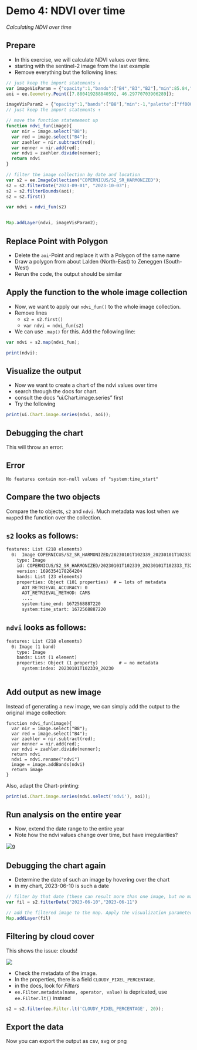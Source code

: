 # Demo 4: NDVI over time

*Calculating NDVI over time*

## Prepare

- In this exercise, we will calculate NDVI values over time. 
- starting with the sentinel-2 image from the last example
- Remove everything but the following lines:


```js
// just keep the import statements ↓
var imageVisParam = {"opacity":1,"bands":["B4","B3","B2"],"min":85.84,"max":4206.16,"gamma":3.055};
aoi = ee.Geometry.Point([7.880419288840592, 46.29770703906289]);

imageVisParam2 = {"opacity":1,"bands":["B8"],"min":-1,"palette":["ff0000","ffff00","008000"]};
// just keep the import statements ↑

// move the function statemement up
function ndvi_fun(image){
  var nir = image.select("B8");
  var red = image.select("B4");
  var zaehler = nir.subtract(red);
  var nenner = nir.add(red);
  var ndvi = zaehler.divide(nenner);
  return ndvi
}

// filter the image collection by date and location
var s2 = ee.ImageCollection("COPERNICUS/S2_SR_HARMONIZED");
s2 = s2.filterDate("2023-09-01", "2023-10-03");
s2 = s2.filterBounds(aoi);
s2 = s2.first()

var ndvi = ndvi_fun(s2)


Map.addLayer(ndvi, imageVisParam2);
``` 

## Replace Point with Polygon

- Delete the `aoi`-Point and replace it with a Polygon of the same name
- Draw a polygon from about Lalden (North-East) to Zeneggen (South-West)
- Rerun the code, the output should be similar

## Apply the function to the whole image collection

- Now, we want to apply our `ndvi_fun()` to the whole image collection.
- Remove lines
  - `s2 = s2.first()`
  - `var ndvi = ndvi_fun(s2)`
- We can use `.map()` for this. Add the following line:

```js
var ndvi = s2.map(ndvi_fun);

print(ndvi);

```

## Visualize the output

- Now we want to create a chart of the ndvi values over time
- search through the docs for chart. 
- consult the docs "ui.Chart.image.series" first
- Try the following


```js
print(ui.Chart.image.series(ndvi, aoi));
```

## Debugging the chart

This will throw an error: 

:::{.callout-important}
## Error

```
No features contain non-null values of "system:time_start"
```
:::


## Compare the two objects

Compare the to objects, `s2` and `ndvi`. Much metadata was lost when we `map`ped the function over the collection. 



:::{.callout-note collapse="true"}
## `s2` looks as follows:

```default
features: List (218 elements)
  0:  Image COPERNICUS/S2_SR_HARMONIZED/20230101T102339_20230101T102333_T32TLS (23 bands)
    type: Image
    id: COPERNICUS/S2_SR_HARMONIZED/20230101T102339_20230101T102333_T32TLS
    version: 1696354178264204
    bands: List (23 elements)
    properties: Object (101 properties)  # ← lots of metadata
      AOT_RETRIEVAL_ACCURACY: 0
      AOT_RETRIEVAL_METHOD: CAMS
      ....
      system:time_end: 1672568887220
      system:time_start: 1672568887220
```
:::


:::{.callout-note collapse="true"}

## `ndvi` looks as follows:

```default
features: List (218 elements)
  0: Image (1 band)
    type: Image
    bands: List (1 element)
    properties: Object (1 property)        # ← no metadata
      system:index: 20230101T102339_20230
                                            
```
:::

## Add output as new image

Instead of generating a new image, we can simply add the output to the original image collection:

```.default
function ndvi_fun(image){
  var nir = image.select("B8");
  var red = image.select("B4");
  var zaehler = nir.subtract(red);
  var nenner = nir.add(red);
  var ndvi = zaehler.divide(nenner);
  return ndvi
  ndvi = ndvi.rename("ndvi")
  image = image.addBands(ndvi)
  return image
}
```
Also, adapt the Chart-printing:

```.js
print(ui.Chart.image.series(ndvi.select('ndvi'), aoi));
```


## Run analysis on the entire year

- Now, extend the date range to the entire year
- Note how the ndvi values change over time, but have irregularities?


![](../images/ee-chart.png)9


## Debugging the chart again

- Determine the date of such an image by hovering over the chart
- in my chart, 2023-06-10 is such a date

```js
// filter by that date (these can result more than one image, but no matter)
var fil = s2.filterDate("2023-06-10","2023-06-11")

// add the filtered image to the map. Apply the visualization parameters
Map.addLayer(fil)
```

## Filtering by cloud cover

This shows the issue: clouds!

![](../images/cloudy.png)

- Check the metadata of the image. 
- In the properties, there is a field `CLOUDY_PIXEL_PERCENTAGE`. 
- in the docs, look for *Filters*
- `ee.Filter.metadata(name, operator, value)` is depricated, use `ee.Filter.lt()` instead


```js
s2 = s2.filter(ee.Filter.lt('CLOUDY_PIXEL_PERCENTAGE', 20));
```


## Export the data

Now you can export the output as csv, svg or png



